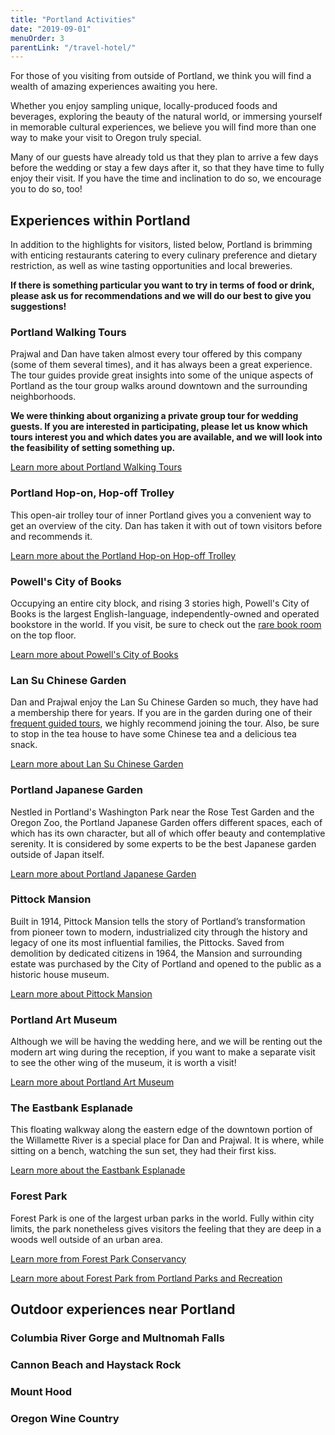 ```yaml
---
title: "Portland Activities"
date: "2019-09-01"
menuOrder: 3
parentLink: "/travel-hotel/"
---
```



For those of you visiting from outside of Portland, we think you will find a wealth of amazing experiences awaiting
you here.

Whether you enjoy sampling unique, locally-produced foods and beverages, exploring the beauty of the natural
world, or immersing yourself in memorable cultural experiences, we believe you will find more than one way
to make your visit to Oregon truly special.

Many of our guests have already told us that they plan to arrive a few days before the wedding or stay a few days
after it, so that they have time to fully enjoy their visit. If you have the time and inclination to do so, we
encourage you to do so, too!

## Experiences within Portland
In addition to the highlights for visitors, listed below, Portland is brimming with enticing restaurants catering to
every culinary preference and dietary restriction, as well as wine tasting opportunities and local breweries.

**If there is something particular you want to try in terms of food or drink, please ask us for recommendations and
we will do our best to give you suggestions!**

### Portland Walking Tours
Prajwal and Dan have taken almost every tour offered by this company (some of them several times), and it has
always been a great experience. The tour guides provide great insights into some of the unique aspects of Portland
as the tour group walks around downtown and the surrounding neighborhoods.

**We were thinking about organizing a private group tour for wedding guests. If you are interested in participating,
please let us know which tours interest you and which dates you are available, and we will look into the feasibility
of setting something up.**

<a class="btn btn-secondary" role="button" href="http://www.portlandwalkingtours.com/">Learn more about Portland Walking Tours</a>


### Portland Hop-on, Hop-off Trolley
This open-air trolley tour of inner Portland gives you a convenient way to get an overview of the city. Dan has taken
it with out of town visitors before and recommends it.

<a class="btn btn-secondary" role="button" href="https://www.graylineofportland.net/portland-hop-on-hop-off-tours/">Learn more about the Portland Hop-on Hop-off Trolley</a>

### Powell's City of Books
Occupying an entire city block, and rising 3 stories high, Powell's City of Books is the largest English-language,
independently-owned and operated bookstore in the world. If you visit, be sure to check out the
<a href="https://www.powells.com/findastore/powellscityofbooks/therarebookroom/">rare book room</a> on the top floor.

<a class="btn btn-secondary" role="button" href="https://www.powells.com/locations/powells-city-of-books">Learn more about Powell's City of Books</a>

### Lan Su Chinese Garden
Dan and Prajwal enjoy the Lan Su Chinese Garden so much, they have had a membership there for years. If you are in the
garden during one of their <a href="https://lansugarden.org/things-to-do/events/public-tour/">frequent guided tours</a>,
we highly recommend joining the tour. Also, be sure to stop in the tea house to have some Chinese tea and a delicious
tea snack.

<p>
<LanSuGardenImage />
</p>
<a class="btn btn-secondary" role="button" href="https://lansugarden.org/">Learn more about Lan Su Chinese Garden</a>

### Portland Japanese Garden
Nestled in Portland's Washington Park near the Rose Test Garden and the Oregon Zoo, the Portland Japanese Garden
offers different spaces, each of which has its own character, but all of which offer beauty and contemplative serenity.
It is considered by some experts to be the best Japanese garden outside of Japan itself.

<p>
<JapaneseGardenImage />
</p>
<a class="btn btn-secondary" role="button" href="https://japanesegarden.org/">Learn more about Portland Japanese Garden</a>

### Pittock Mansion
Built in 1914, Pittock Mansion tells the story of Portland’s transformation from pioneer town to modern,
industrialized city through the history and legacy of one its most influential families, the Pittocks. Saved from
demolition by dedicated citizens in 1964, the Mansion and surrounding estate was purchased by the City of Portland
and opened to the public as a historic house museum.

<p>
<PittockMansionImage />
</p>
<a class="btn btn-secondary" role="button" href="http://pittockmansion.org/">Learn more about Pittock Mansion</a>

### Portland Art Museum
Although we will be having the wedding here, and we will be renting out the modern art wing during the reception,
if you want to make a separate visit to see the other wing of the museum, it is worth a visit!

<a class="btn btn-secondary" role="button" href="https://portlandartmuseum.org/">Learn more about Portland Art Museum</a>

### The Eastbank Esplanade
This floating walkway along the eastern edge of the downtown portion of the Willamette River is a special place for
Dan and Prajwal. It is where, while sitting on a bench, watching the sun set, they had their first kiss.

<a class="btn btn-secondary" role="button" href="https://www.portlandoregon.gov/parks/finder/index.cfm?&action=viewpark&propertyid=105">Learn more about the Eastbank Esplanade</a>

### Forest Park
Forest Park is one of the largest urban parks in the world. Fully within city limits, the park nonetheless gives
visitors the feeling that they are deep in a woods well outside of an urban area.

<a class="btn btn-secondary" role="button" href="https://www.forestparkconservancy.org/forest-park/">Learn more from Forest Park Conservancy</a>

<a class="btn btn-secondary" role="button" href="https://www.portlandoregon.gov/parks/finder/index.cfm?action=ViewPark&PropertyID=127">Learn more about Forest Park from Portland Parks and Recreation</a>


## Outdoor experiences near Portland

### Columbia River Gorge and Multnomah Falls


### Cannon Beach and Haystack Rock


### Mount Hood


### Oregon Wine Country

